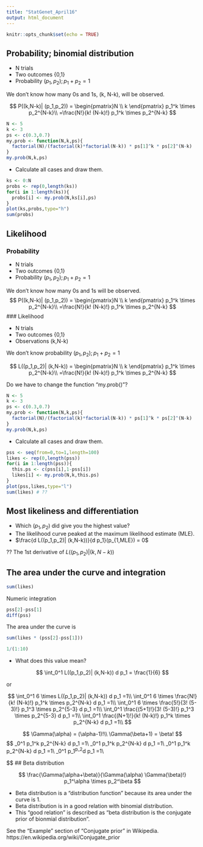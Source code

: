 ```yaml
---
title: "StatGenet_April16"
output: html_document
---
```


```r
knitr::opts_chunk$set(echo = TRUE)
```

## Probability; binomial distribution

* N trials
* Two outcomes {0,1}
* Probability $(p_1,p_2); p_1 + p_2 = 1$

We don't know how many 0s and 1s, (k, N-k), will be observed.

$$
P((k,N-k)| (p_1,p_2)) = \begin{pmatrix}N \\ k \end{pmatrix} p_1^k \times p_2^{N-k}\\
=\frac{N!}{k! (N-k)!} p_1^k \times p_2^{N-k}
$$

```r
N <- 5
k <- 3
ps <- c(0.3,0.7)
my.prob <- function(N,k,ps){
  factorial(N)/(factorial(k)*factorial(N-k)) * ps[1]^k * ps[2]^(N-k)
}
my.prob(N,k,ps)
```

* Calculate all cases and draw them.

```r
ks <- 0:N
probs <- rep(0,length(ks))
for(i in 1:length(ks)){
  probs[i] <- my.prob(N,ks[i],ps)
}
plot(ks,probs,type="h")
sum(probs)
```

## Likelihood

### Probability
* N trials
* Two outcomes {0,1}
* Probability $(p_1,p_2); p_1 + p_2 = 1$

We don't know how many 0s and 1s will be observed.
$$
P((k,N-k)| (p_1,p_2)) = \begin{pmatrix}N \\ k \end{pmatrix} p_1^k \times p_2^{N-k}\\
=\frac{N!}{k! (N-k)!} p_1^k \times p_2^{N-k}
$$
### Likelihood

* N trials
* Two outcomes {0,1}
* Observations (k,N-k)

We don't know probability $(p_1,p_2); p_1 + p_2 = 1$

$$
L((p_1,p_2)| (k,N-k)) = \begin{pmatrix}N \\ k \end{pmatrix} p_1^k \times p_2^{N-k}\\
=\frac{N!}{k! (N-k)!} p_1^k \times p_2^{N-k}
$$

Do we have to change the function "my.prob()"?

```r
N <- 5
k <- 3
ps <- c(0.3,0.7)
my.prob <- function(N,k,ps){
  factorial(N)/(factorial(k)*factorial(N-k)) * ps[1]^k * ps[2]^(N-k)
}
my.prob(N,k,ps)
```

* Calculate all cases and draw them.

```r
pss <- seq(from=0,to=1,length=100)
likes <- rep(0,length(pss))
for(i in 1:length(pss)){
  this.ps <- c(pss[i],1-pss[i])
  likes[i] <- my.prob(N,k,this.ps)
}
plot(pss,likes,type="l")
sum(likes) # ??
```

## Most likeliness and differentiation

* Which $(p_1,p_2)$ did give you the highest value?
* The likelihood curve peaked at the maximum likelihood estimate (MLE).
* $\frac{d L((p_1,p_2)| (k,N-k))}{d p_1}(p_{1,MLE}) = 0$

?? The 1st derivative of $L((p_1,p_2)| (k,N-k))$

## The area under the curve and integration

```r
sum(likes)
```

Numeric integration
```r
pss[2]-pss[1]
diff(pss)
```

The area under the curve is
```r
sum(likes * (pss[2]-pss[1]))
```

```r
1/(1:10)
```

* What does this value mean?

$$
\int_0^1 L((p_1,p_2)| (k,N-k)) d p_1 = \frac{1}{6}
$$

or 

$$
\int_0^1 6 \times L((p_1,p_2)| (k,N-k)) d p_1 =1\\
\int_0^1 6 \times \frac{N!}{k! (N-k)!} p_1^k \times p_2^{N-k} d p_1 =1\\
\int_0^1 6 \times \frac{5!}{3! (5-3)!} p_1^3 \times p_2^{5-3} d p_1 =1\\
\int_0^1  \frac{(5+1)!}{3! (5-3)!} p_1^3 \times p_2^{5-3} d p_1 =1\\
\int_0^1  \frac{(N+1)!}{k! (N-k)!} p_1^k \times p_2^{N-k} d p_1 =1\\
$$

$$
\Gamma(\alpha) = (\alpha-1)!\\
\Gamma(\beta+1) = \beta!
$$
$$
\int_0^1  \frac{(N+1)!}{k! (N-k)!} p_1^k \times p_2^{N-k} d p_1 =1\\
\int_0^1  \frac{\gamma(N+2)}{\Gamma(k+1) \Gamma((N-k)+1)!} p_1^k \times p_2^{N-k} d p_1 =1\\
\int_0^1  \frac{\gamma((k+1)+((N-k)+1))}{\Gamma(k+1) \Gamma((N-k)+1)!} p_1^k \times p_2^{N-k} d p_1 =1\\
\int_0^1  \frac{\Gamma(\alpha+\beta)}{\Gamma(\alpha) \Gamma(\beta)!} p_1^\alpha \times p_2^\beta d p_1 =1\\

$$
## Beta distribution

$$
\frac{\Gamma(\alpha+\beta)}{\Gamma(\alpha) \Gamma(\beta)!} p_1^\alpha \times p_2^\beta
$$

* Beta distribution is a "distribution function" because its area under the curve is 1.
* Beta distribution is in a good relation with binomial distribution.
* This "good relation" is described as "beta distribution is the conjugate prior of bionmial distribution".

See the "Example" section of "Conjugate prior" in Wikipedia. https://en.wikipedia.org/wiki/Conjugate_prior 

